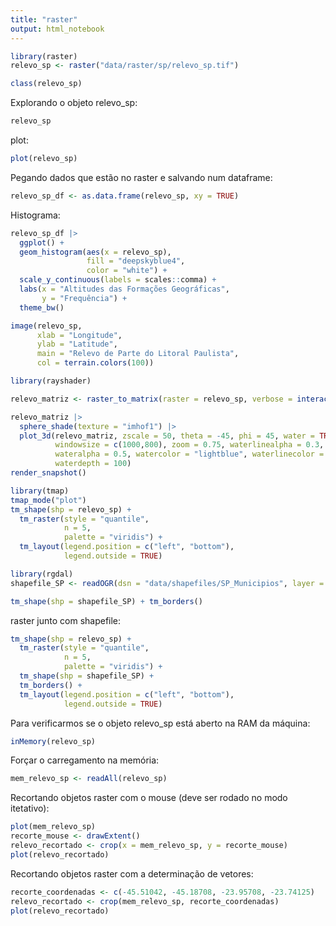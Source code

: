 ```yaml
---
title: "raster"
output: html_notebook
---
```


```r
library(raster)
relevo_sp <- raster("data/raster/sp/relevo_sp.tif")

class(relevo_sp)
```

Explorando o objeto relevo_sp:
```r
relevo_sp
```
plot:
```r
plot(relevo_sp)
```

Pegando dados que estão no raster e salvando num dataframe:

```r
relevo_sp_df <- as.data.frame(relevo_sp, xy = TRUE)
```

Histograma:
```r
relevo_sp_df |>
  ggplot() +
  geom_histogram(aes(x = relevo_sp),
                 fill = "deepskyblue4",
                 color = "white") +
  scale_y_continuous(labels = scales::comma) +
  labs(x = "Altitudes das Formações Geográficas",
       y = "Frequência") +
  theme_bw()
```

```r
image(relevo_sp, 
      xlab = "Longitude", 
      ylab = "Latitude", 
      main = "Relevo de Parte do Litoral Paulista",
      col = terrain.colors(100))
```


```r
library(rayshader)

relevo_matriz <- raster_to_matrix(raster = relevo_sp, verbose = interactive())

relevo_matriz |>
  sphere_shade(texture = "imhof1") |>
  plot_3d(relevo_matriz, zscale = 50, theta = -45, phi = 45, water = TRUE,
          windowsize = c(1000,800), zoom = 0.75, waterlinealpha = 0.3,
          wateralpha = 0.5, watercolor = "lightblue", waterlinecolor = "white",
          waterdepth = 100)
render_snapshot()
```

```r
library(tmap)
tmap_mode("plot")
tm_shape(shp = relevo_sp) + 
  tm_raster(style = "quantile", 
            n = 5,
            palette = "viridis") +
  tm_layout(legend.position = c("left", "bottom"), 
            legend.outside = TRUE)

```

```r
library(rgdal)
shapefile_SP <- readOGR(dsn = "data/shapefiles/SP_Municipios", layer = "SP")

tm_shape(shp = shapefile_SP) + tm_borders()
```
raster junto com shapefile:

```r
tm_shape(shp = relevo_sp) + 
  tm_raster(style = "quantile", 
            n = 5,
            palette = "viridis") +
  tm_shape(shp = shapefile_SP) + 
  tm_borders() + 
  tm_layout(legend.position = c("left", "bottom"), 
            legend.outside = TRUE)
```

Para verificarmos se o objeto relevo_sp está aberto na RAM da máquina:

```r
inMemory(relevo_sp)
```

Forçar o carregamento na memória:
```r
mem_relevo_sp <- readAll(relevo_sp)
```


Recortando objetos raster com o mouse (deve ser rodado no modo itetativo):
```r
plot(mem_relevo_sp)
recorte_mouse <- drawExtent()
relevo_recortado <- crop(x = mem_relevo_sp, y = recorte_mouse)
plot(relevo_recortado)
```


Recortando objetos raster com a determinação de vetores:

```r
recorte_coordenadas <- c(-45.51042, -45.18708, -23.95708, -23.74125)
relevo_recortado <- crop(mem_relevo_sp, recorte_coordenadas)
plot(relevo_recortado)
```

